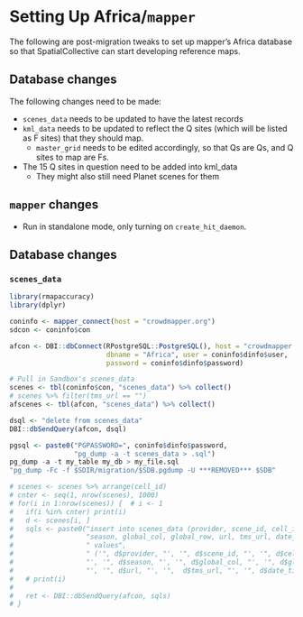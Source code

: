 # Setting Up Africa/`mapper` 

The following are post-migration tweaks to set up mapper's Africa database so that SpatialCollective can start developing reference maps.  


## Database changes
The following changes need to be made: 

- `scenes_data` needs to be updated to have the latest records
- `kml_data` needs to be updated to reflect the Q sites (which will be listed as F sites) that they should map. 
    - `master_grid` needs to be edited accordingly, so that Qs are Qs, and Q sites to map are Fs. 
- The 15 Q sites in question need to be added into kml_data
    - They might also still need Planet scenes for them

## `mapper` changes

- Run in standalone mode, only turning on `create_hit_daemon`. 

## Database changes
### `scenes_data`
```r
library(rmapaccuracy)
library(dplyr)

coninfo <- mapper_connect(host = "crowdmapper.org")
sdcon <- coninfo$con

afcon <- DBI::dbConnect(RPostgreSQL::PostgreSQL(), host = "crowdmapper.org", 
                        dbname = "Africa", user = coninfo$dinfo$user, 
                        password = coninfo$dinfo$password)

# Pull in Sandbox's scenes_data
scenes <- tbl(coninfo$con, "scenes_data") %>% collect()
# scenes %>% filter(tms_url == "")
afscenes <- tbl(afcon, "scenes_data") %>% collect()

dsql <- "delete from scenes_data"
DBI::dbSendQuery(afcon, dsql)

pgsql <- paste0("PGPASSWORD=", coninfo$dinfo$password, 
                "pg_dump -a -t scenes_data > .sql")
pg_dump -a -t my_table my_db > my_file.sql
"pg_dump -Fc -f $SDIR/migration/$SDB.pgdump -U ***REMOVED*** $SDB"

# scenes <- scenes %>% arrange(cell_id)
# cnter <- seq(1, nrow(scenes), 1000)
# for(i in 1:nrow(scenes)) {  # i <- 1
#   if(i %in% cnter) print(i)
#   d <- scenes[i, ]
#   sqls <- paste0("insert into scenes_data (provider, scene_id, cell_id,",
#                  "season, global_col, global_row, url, tms_url, date_time)",
#                  " values", 
#                  " ('", d$provider, "', '", d$scene_id, "', '", d$cell_id, 
#                  "', '", d$season, "', '", d$global_col, "', '", d$global_row, 
#                  "', '", d$url, "', '",  d$tms_url, "', '", d$date_time, "')")
#   # print(i)
#   
#   ret <- DBI::dbSendQuery(afcon, sqls)
# }

```




    
    